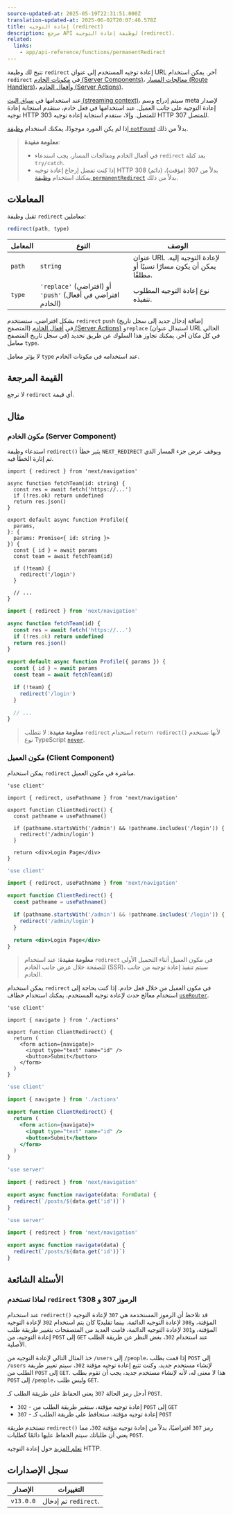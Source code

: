 ```yaml
---
source-updated-at: 2025-05-19T22:31:51.000Z
translation-updated-at: 2025-06-02T20:07:46.578Z
title: إعادة التوجيه (redirect)
description: مرجع API لوظيفة إعادة التوجيه (redirect).
related:
  links:
    - app/api-reference/functions/permanentRedirect
---
```


تتيح لك وظيفة `redirect` إعادة توجيه المستخدم إلى عنوان URL آخر. يمكن استخدام `redirect` في [مكونات الخادم (Server Components)](/docs/app/getting-started/server-and-client-components)، [معالجات المسار (Route Handlers)](/docs/app/building-your-application/routing/route-handlers)، و[أفعال الخادم (Server Actions)](/docs/app/building-your-application/data-fetching/server-actions-and-mutations).

عند استخدامها في [سياق البث (streaming context)](/docs/app/building-your-application/routing/loading-ui-and-streaming#what-is-streaming)، سيتم إدراج وسم meta لإصدار إعادة التوجيه على جانب العميل. عند استخدامها في فعل خادم، ستقدم استجابة إعادة توجيه HTTP 303 للمتصل. وإلا، ستقدم استجابة إعادة توجيه HTTP 307 للمتصل.

إذا لم يكن المورد موجودًا، يمكنك استخدام [وظيفة `notFound`](/docs/app/api-reference/functions/not-found) بدلاً من ذلك.

> **معلومة مفيدة**:
>
> - في أفعال الخادم ومعالجات المسار، يجب استدعاء `redirect` بعد كتلة `try/catch`.
> - إذا كنت تفضل إرجاع إعادة توجيه HTTP 308 (دائم) بدلاً من 307 (مؤقت)، يمكنك استخدام [وظيفة `permanentRedirect`](/docs/app/api-reference/functions/permanentRedirect) بدلاً من ذلك.

## المعاملات

تقبل وظيفة `redirect` معاملين:

```js
redirect(path, type)
```

| المعامل | النوع                                                          | الوصف                                                 |
| --------- | ------------------------------------------------------------- | ----------------------------------------------------------- |
| `path`    | `string`                                                      | عنوان URL لإعادة التوجيه إليه. يمكن أن يكون مسارًا نسبيًا أو مطلقًا. |
| `type`    | `'replace'` (افتراضي) أو `'push'` (افتراضي في أفعال الخادم) | نوع إعادة التوجيه المطلوب تنفيذه.                            |

بشكل افتراضي، ستستخدم `redirect` `push` (إضافة إدخال جديد إلى سجل تاريخ المتصفح) في [أفعال الخادم (Server Actions)](/docs/app/building-your-application/data-fetching/server-actions-and-mutations) و`replace` (استبدال عنوان URL الحالي في سجل تاريخ المتصفح) في كل مكان آخر. يمكنك تجاوز هذا السلوك عن طريق تحديد معامل `type`.

لا يؤثر معامل `type` عند استخدامه في مكونات الخادم.

## القيمة المرجعة

لا ترجع `redirect` أي قيمة.

## مثال

### مكون الخادم (Server Component)

استدعاء وظيفة `redirect()` يثير خطأ `NEXT_REDIRECT` ويوقف عرض جزء المسار الذي تم إثارة الخطأ فيه.

```tsx filename="app/team/[id]/page.tsx" switcher
import { redirect } from 'next/navigation'

async function fetchTeam(id: string) {
  const res = await fetch('https://...')
  if (!res.ok) return undefined
  return res.json()
}

export default async function Profile({
  params,
}: {
  params: Promise<{ id: string }>
}) {
  const { id } = await params
  const team = await fetchTeam(id)

  if (!team) {
    redirect('/login')
  }

  // ...
}
```

```jsx filename="app/team/[id]/page.js" switcher
import { redirect } from 'next/navigation'

async function fetchTeam(id) {
  const res = await fetch('https://...')
  if (!res.ok) return undefined
  return res.json()
}

export default async function Profile({ params }) {
  const { id } = await params
  const team = await fetchTeam(id)

  if (!team) {
    redirect('/login')
  }

  // ...
}
```

> **معلومة مفيدة**: لا تتطلب `redirect` استخدام `return redirect()` لأنها تستخدم نوع TypeScript [`never`](https://www.typescriptlang.org/docs/handbook/2/functions.html#never).

### مكون العميل (Client Component)

يمكن استخدام `redirect` مباشرة في مكون العميل.

```tsx filename="components/client-redirect.tsx" switcher
'use client'

import { redirect, usePathname } from 'next/navigation'

export function ClientRedirect() {
  const pathname = usePathname()

  if (pathname.startsWith('/admin') && !pathname.includes('/login')) {
    redirect('/admin/login')
  }

  return <div>Login Page</div>
}
```

```jsx filename="components/client-redirect.jsx" switcher
'use client'

import { redirect, usePathname } from 'next/navigation'

export function ClientRedirect() {
  const pathname = usePathname()

  if (pathname.startsWith('/admin') && !pathname.includes('/login')) {
    redirect('/admin/login')
  }

  return <div>Login Page</div>
}
```

> **معلومة مفيدة**: عند استخدام `redirect` في مكون العميل أثناء التحميل الأولي للصفحة خلال عرض جانب الخادم (SSR)، سيتم تنفيذ إعادة توجيه من جانب الخادم.

يمكن استخدام `redirect` في مكون العميل من خلال فعل خادم. إذا كنت بحاجة إلى استخدام معالج حدث لإعادة توجيه المستخدم، يمكنك استخدام خطاف [`useRouter`](/docs/app/api-reference/functions/use-router).

```tsx filename="app/client-redirect.tsx" switcher
'use client'

import { navigate } from './actions'

export function ClientRedirect() {
  return (
    <form action={navigate}>
      <input type="text" name="id" />
      <button>Submit</button>
    </form>
  )
}
```

```jsx filename="app/client-redirect.jsx" switcher
'use client'

import { navigate } from './actions'

export function ClientRedirect() {
  return (
    <form action={navigate}>
      <input type="text" name="id" />
      <button>Submit</button>
    </form>
  )
}
```

```ts filename="app/actions.ts" switcher
'use server'

import { redirect } from 'next/navigation'

export async function navigate(data: FormData) {
  redirect(`/posts/${data.get('id')}`)
}
```

```js filename="app/actions.js" switcher
'use server'

import { redirect } from 'next/navigation'

export async function navigate(data) {
  redirect(`/posts/${data.get('id')}`)
}
```

## الأسئلة الشائعة

### لماذا تستخدم `redirect` الرموز 307 و 308؟

عند استخدام `redirect()` قد تلاحظ أن الرموز المستخدمة هي `307` لإعادة التوجيه المؤقتة، و`308` لإعادة التوجيه الدائمة. بينما تقليديًا كان يتم استخدام `302` لإعادة التوجيه المؤقتة، و`301` لإعادة التوجيه الدائمة، قامت العديد من المتصفحات بتغيير طريقة طلب إعادة التوجيه، من `POST` إلى `GET` عند استخدام `302`، بغض النظر عن طريقة الطلب الأصلية.

خذ المثال التالي لإعادة التوجيه من `/users` إلى `/people`، إذا قمت بطلب `POST` إلى `/users` لإنشاء مستخدم جديد، وكنت تتبع إعادة توجيه مؤقتة `302`، سيتم تغيير طريقة الطلب من `POST` إلى `GET`. هذا لا معنى له، لأنه لإنشاء مستخدم جديد، يجب أن تقوم بطلب `POST` إلى `/people`، وليس طلب `GET`.

أدخل رمز الحالة `307` يعني الحفاظ على طريقة الطلب كـ `POST`.

- `302` - إعادة توجيه مؤقتة، ستغير طريقة الطلب من `POST` إلى `GET`
- `307` - إعادة توجيه مؤقتة، ستحافظ على طريقة الطلب كـ `POST`

تستخدم طريقة `redirect()` رمز `307` افتراضيًا، بدلاً من إعادة توجيه مؤقتة `302`، مما يعني أن طلباتك سيتم الحفاظ عليها دائمًا كطلبات `POST`.

[تعلم المزيد](https://developer.mozilla.org/docs/Web/HTTP/Redirections) حول إعادة التوجيه HTTP.

## سجل الإصدارات

| الإصدار   | التغييرات                |
| --------- | ---------------------- |
| `v13.0.0` | تم إدخال `redirect`. |